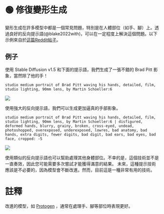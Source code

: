 
# 🟢 修復變形生成

變形生成在許多模型中都是一個常見問題，特別是在人體部位（如手、腳）上。透過良好的反向提示語(@blake2022with)，可以在一定程度上解決這個問題。以下示例來自於[這篇Reddit帖子](https://www.reddit.com/r/StableDiffusion/comments/z7salo/with_the_right_prompt_stable_diffusion_20_can_do/)。

## 例子

使用 Stable Diffusion v1.5 和下面的提示語，我們生成了一張不錯的 Brad Pitt 影象，當然除了他的手！

`studio medium portrait of Brad Pitt waving his hands, detailed, film, studio lighting, 90mm lens, by Martin Schoeller:6`

<div style={{ textAlign: "center" }}>
  <Image
    src="/docs/assets/images_chapter/bad_pitt.webp"
    width={512}
    height={512}
    style={{ width: "250px", margin: "auto" }}
  />
</div>

使用強大的反向提示語，我們可以生成更加逼真的手部影象。

`studio medium portrait of Brad Pitt waving his hands, detailed, film, studio lighting, 90mm lens, by Martin Schoeller:6 | disfigured, deformed hands, blurry, grainy, broken, cross-eyed, undead, photoshopped, overexposed, underexposed, lowres, bad anatomy, bad hands, extra digits, fewer digits, bad digit, bad ears, bad eyes, bad face, cropped: -5`

<div style={{ textAlign: "center" }}>
  <Image
    src="/docs/assets/images_chapter/good_pitt.webp"
    width={1028}
    height={1032}
    style={{ width: "250px", margin: "auto" }}
  />
</div>

使用類似的反向提示語也可以幫助處理其他身體部位。不幸的是，這個技術並不是一直奏效，因此您可能需要多次嘗試才能獲得滿意的結果。 未來，這種提示技術應該是不必要的，因為模型會不斷改進。然而，目前這是一種非常有用的技術。

# 註釋

改進的模型，如 [Protogen](https://civitai.com/models/3666/protogen-x34-official-release) ，通常在處理手、腳等部位時表現更好。

